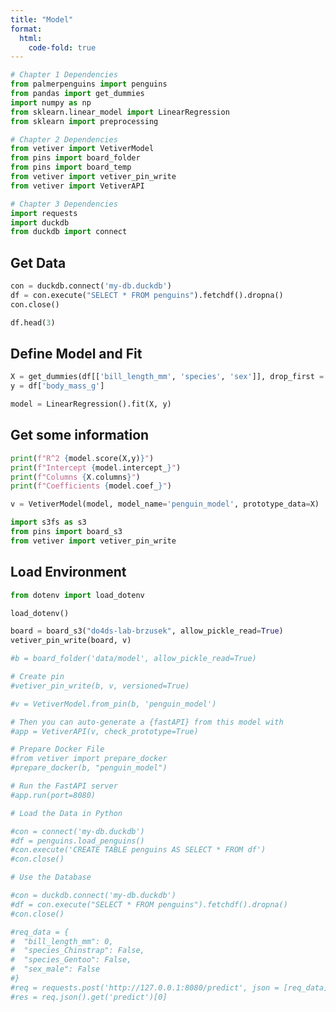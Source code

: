 ```yaml
---
title: "Model"
format:
  html:
    code-fold: true
---
```


```python
# Chapter 1 Dependencies
from palmerpenguins import penguins
from pandas import get_dummies
import numpy as np
from sklearn.linear_model import LinearRegression
from sklearn import preprocessing

# Chapter 2 Dependencies
from vetiver import VetiverModel
from pins import board_folder
from pins import board_temp
from vetiver import vetiver_pin_write
from vetiver import VetiverAPI

# Chapter 3 Dependencies
import requests
import duckdb
from duckdb import connect
```

## Get Data

```python
con = duckdb.connect('my-db.duckdb')
df = con.execute("SELECT * FROM penguins").fetchdf().dropna()
con.close()

df.head(3)
```

## Define Model and Fit


```python
X = get_dummies(df[['bill_length_mm', 'species', 'sex']], drop_first = True)
y = df['body_mass_g']

model = LinearRegression().fit(X, y)
```

## Get some information


```python
print(f"R^2 {model.score(X,y)}")
print(f"Intercept {model.intercept_}")
print(f"Columns {X.columns}")
print(f"Coefficients {model.coef_}")
```

```python
v = VetiverModel(model, model_name='penguin_model', prototype_data=X)
```

```python
import s3fs as s3
from pins import board_s3
from vetiver import vetiver_pin_write
```

## Load Environment

```python
from dotenv import load_dotenv

load_dotenv()
```

```python
board = board_s3("do4ds-lab-brzusek", allow_pickle_read=True)
vetiver_pin_write(board, v)
```

```python
#b = board_folder('data/model', allow_pickle_read=True)

# Create pin
#vetiver_pin_write(b, v, versioned=True)

#v = VetiverModel.from_pin(b, 'penguin_model')
```

```python
# Then you can auto-generate a {fastAPI} from this model with
#app = VetiverAPI(v, check_prototype=True)

# Prepare Docker File
#from vetiver import prepare_docker
#prepare_docker(b, "penguin_model")
```


```python
# Run the FastAPI server
#app.run(port=8080)
```

```python
# Load the Data in Python

#con = connect('my-db.duckdb')
#df = penguins.load_penguins()
#con.execute('CREATE TABLE penguins AS SELECT * FROM df')
#con.close()
```

```python
# Use the Database

#con = duckdb.connect('my-db.duckdb')
#df = con.execute("SELECT * FROM penguins").fetchdf().dropna()
#con.close()
```

```python
#req_data = {
#  "bill_length_mm": 0,
#  "species_Chinstrap": False,
#  "species_Gentoo": False,
#  "sex_male": False
#}
#req = requests.post('http://127.0.0.1:8080/predict', json = [req_data])
#res = req.json().get('predict')[0]
```